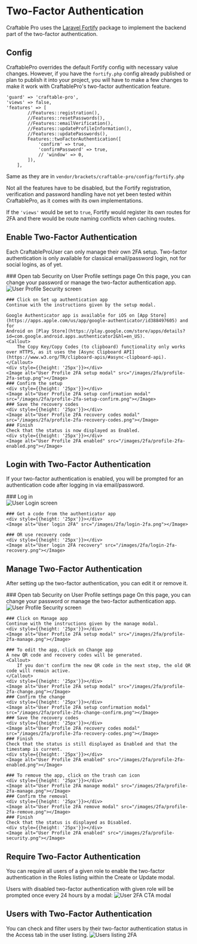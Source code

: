 
# Two-Factor Authentication

Craftable Pro uses the [Laravel Fortify](https://laravel.com/docs/fortify) package to implement the backend part of the two-factor authentication.

## Config

CraftablePro overrides the default Fortify config with necessary value changes. However, if you have the `fortify.php` config
already published or plan to publish it into your project, you will have to make a few changes to make it work with CraftablePro's
two-factor authentication feature.

```
'guard' => 'craftable-pro',
'views' => false,
'features' => [
        //Features::registration(),
        //Features::resetPasswords(),
        //Features::emailVerification(),
        //Features::updateProfileInformation(),
        //Features::updatePasswords(),
        Features::twoFactorAuthentication([
            'confirm' => true,
            'confirmPassword' => true,
            // 'window' => 0,
        ]),
    ],
```
Same as they are in `vendor/brackets/craftable-pro/config/fortify.php`

Not all the features have to be disabled, but the Fortify registration, verification and password handling have not yet
been tested within CraftablePro, as it comes with its own implementations.

If the `'views'` would be set to `true`, Fortify would register its own routes for 2FA and there would be route naming conflicts when caching routes.

## Enable Two-Factor Authentication

Each CraftableProUser can only manage their own 2FA setup. Two-factor authentication is only available for classical email/password login, not for social logins, as of yet.

<div className="steps-container">
    ### Open tab Security on User Profile settings page
    On this page, you can change your password or manage the two-factor authentication app.
    <div style={{height: '25px'}}></div>
    <Image alt="User Profile Security screen" src="/images/2fa/profile-security.png"></Image>

    ### Click on Set up authentication app
    Continue with the instructions given by the setup modal.

    Google Authenticator app is available for iOS on [App Store](https://apps.apple.com/us/app/google-authenticator/id388497605) and for
    Android on [Play Store](https://play.google.com/store/apps/details?id=com.google.android.apps.authenticator2&hl=en_US).
    <Callout>
        The Copy Key/Copy Codes (to clipboard) functionality only works over HTTPS, as it uses the [Async Clipboard API](https://www.w3.org/TR/clipboard-apis/#async-clipboard-api).
    </Callout>
    <div style={{height: '25px'}}></div>
    <Image alt="User Profile 2FA setup modal" src="/images/2fa/profile-2fa-setup.png"></Image>
    ### Confirm the setup
    <div style={{height: '25px'}}></div>
    <Image alt="User Profile 2FA setup confirmation modal" src="/images/2fa/profile-2fa-setup-confirm.png"></Image>
    ### Save the recovery codes
    <div style={{height: '25px'}}></div>
    <Image alt="User Profile 2FA recovery codes modal" src="/images/2fa/profile-2fa-recovery-codes.png"></Image>
    ### Finish
    Check that the status is now displayed as Enabled.
    <div style={{height: '25px'}}></div>
    <Image alt="User Profile 2FA enabled" src="/images/2fa/profile-2fa-enabled.png"></Image>
</div>

## Login with Two-Factor Authentication

If your two-factor authentication is enabled, you will be prompted for an authentication code after logging in via email/password.
<div className="steps-container">
    ### Log in
    <div style={{height: '25px'}}></div>
    <Image alt="User Login screen" src="/images/2fa/login.png"></Image>

    ### Get a code from the authenticator app
    <div style={{height: '25px'}}></div>
    <Image alt="User login 2FA" src="/images/2fa/login-2fa.png"></Image>

    ### OR use recovery code
    <div style={{height: '25px'}}></div>
    <Image alt="User login 2FA recovery" src="/images/2fa/login-2fa-recovery.png"></Image>
</div>

## Manage Two-Factor Authentication

After setting up the two-factor authentication, you can edit it or remove it.

<div className="steps-container">
    ### Open tab Security on User Profile settings page
    On this page, you can change your password or manage the two-factor authentication app.
    <div style={{height: '25px'}}></div>
    <Image alt="User Profile Security screen" src="/images/2fa/profile-security-enabled.png"></Image>

    ### Click on Manage app
    Continue with the instructions given by the manage modal.
    <div style={{height: '25px'}}></div>
    <Image alt="User Profile 2FA setup modal" src="/images/2fa/profile-2fa-manage.png"></Image>

    ### To edit the app, click on Change app
    A new QR code and recovery codes will be generated.
    <Callout>
        If you don't confirm the new QR code in the next step, the old QR code will remain active.
    </Callout>
    <div style={{height: '25px'}}></div>
    <Image alt="User Profile 2FA setup modal" src="/images/2fa/profile-2fa-change.png"></Image>
    ### Confirm the change
    <div style={{height: '25px'}}></div>
    <Image alt="User Profile 2FA setup confirmation modal" src="/images/2fa/profile-2fa-change-confirm.png"></Image>
    ### Save the recovery codes
    <div style={{height: '25px'}}></div>
    <Image alt="User Profile 2FA recovery codes modal" src="/images/2fa/profile-2fa-recovery-codes.png"></Image>
    ### Finish
    Check that the status is still displayed as Enabled and that the timestamp is current.
    <div style={{height: '25px'}}></div>
    <Image alt="User Profile 2FA enabled" src="/images/2fa/profile-2fa-enabled.png"></Image>

    ### To remove the app, click on the trash can icon
    <div style={{height: '25px'}}></div>
    <Image alt="User Profile 2FA manage modal" src="/images/2fa/profile-2fa-manage.png"></Image>
    ### Confirm the removal
    <div style={{height: '25px'}}></div>
    <Image alt="User Profile 2FA remove modal" src="/images/2fa/profile-2fa-remove.png"></Image>
    ### Finish
    Check that the status is displayed as Disabled.
    <div style={{height: '25px'}}></div>
    <Image alt="User Profile 2FA enabled" src="/images/2fa/profile-security.png"></Image>
</div>

## Require Two-Factor Authentication
You can require all users of a given role to enable the two-factor authentication in the Roles listing within the Create or Update modal.

Users with disabled two-factor authentication with given role will be prompted once every 24 hours by a modal:
<Image alt="User 2FA CTA modal" src="/images/2fa/2fa-enable-cta.png"></Image>

## Users with Two-Factor Authentication
You can check and filter users by their two-factor authentication status in the Access tab in the user listing.
<Image alt="Users listing 2FA" src="/images/2fa/users-2fa.png"></Image>
